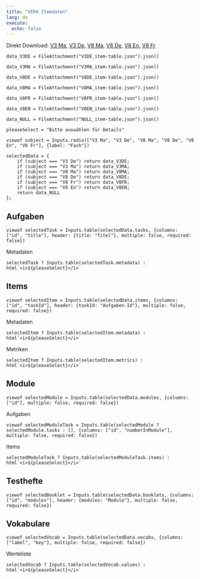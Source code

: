 ```yaml
---
title: "VERA Itemdaten"
lang: de
execute:
  echo: false
---
```


Direkt Download: [V3 Ma](V3MA_item-table.json), [V3 De](V3DE_item-table.json), [V8 Ma](V8MA_item-table.json), [V8 De](V8DE_item-table.json), [V8 En](V8EN_item-table.json), [V8 Fr](V8FR_item-table.json)

```ojs
data_V3DE = FileAttachment("V3DE_item-table.json").json()
```

```ojs
data_V3MA = FileAttachment("V3MA_item-table.json").json()
```

```ojs
data_V8DE = FileAttachment("V8DE_item-table.json").json()
```

```ojs
data_V8MA = FileAttachment("V8MA_item-table.json").json()
```

```ojs
data_V8FR = FileAttachment("V8FR_item-table.json").json()
```

```ojs
data_V8EN = FileAttachment("V8EN_item-table.json").json()
```

```ojs
data_NULL = FileAttachment("NULL_item-table.json").json()
```

```ojs
pleaseSelect = "Bitte auswählen für Details"
```



```ojs
viewof subject = Inputs.radio(["V3 Ma", "V3 De", "V8 Ma", "V8 De", "V8 En", "V8 Fr"], {label: "Fach"})
```

```ojs
selectedData = {
    if (subject === "V3 De") return data_V3DE;
    if (subject === "V3 Ma") return data_V3MA;
    if (subject === "V8 Ma") return data_V8MA;
    if (subject === "V8 De") return data_V8DE;
    if (subject === "V8 Fr") return data_V8FR;
    if (subject === "V8 En") return data_V8EN;
    return data_NULL
};
```

::: {.panel-tabset}

## Aufgaben

```ojs
viewof selectedTask = Inputs.table(selectedData.tasks, {columns: ["id", "title"], header: {title: "Titel"}, multiple: false, required: false})
```

Metadaten

```ojs
selectedTask ? Inputs.table(selectedTask.metadata) : html`<i>${pleaseSelect}</i>`
```

## Items

```ojs
viewof selectedItem = Inputs.table(selectedData.items, {columns: ["id", "taskId"], header: {taskId: "Aufgaben-Id"}, multiple: false, required: false})
```

Metadaten

```ojs
selectedItem ? Inputs.table(selectedItem.metadata) : html`<i>${pleaseSelect}</i>`
```

Metriken

```ojs
selectedItem ? Inputs.table(selectedItem.metrics) : html`<i>${pleaseSelect}</i>`
```

## Module

```ojs
viewof selectedModule = Inputs.table(selectedData.modules, {columns: ["id"], multiple: false, required: false})
```

Aufgaben

```ojs
viewof selectedModuleTask = Inputs.table(selectedModule ? selectedModule.tasks : [], {columns: ["id", "numberInModule"], multiple: false, required: false})
```

Items

```ojs
selectedModuleTask ? Inputs.table(selectedModuleTask.items) : html`<i>${pleaseSelect}</i>`
```

## Testhefte

```ojs
viewof selectedBooklet = Inputs.table(selectedData.booklets, {columns: ["id", "modules"], header: {modules: "Module"}, multiple: false, required: false})
```

## Vokabulare

```ojs
viewof selectedVocab = Inputs.table(selectedData.vocabs, {columns: ["label", "key"], multiple: false, required: false})
```

Werteliste

```ojs
selectedVocab ? Inputs.table(selectedVocab.values) : html`<i>${pleaseSelect}</i>`
```

:::